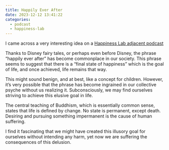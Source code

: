 ```yaml
---
title: Happily Ever After
date: 2023-12-12 13:41:22
categories:
  - podcast
  - happiness-lab
---
```


I came across a very interesting idea on a [Happiness Lab adjacent podcast](https://www.hhs.gov/surgeongeneral/priorities/house-calls/dr-laurie-santos-encore/index.html)

Thanks to Disney fairy tales, or perhaps even before Disney, the phrase "happily ever after" has become commonplace in our society. This phrase seems to suggest that there is a "final state of happiness" which is the goal of life, and once achieved, life remains that way. 

This might sound benign, and at best, like a concept for children. However, it's very possible that the phrase has become ingrained in our collective psyche without us realizing it. Subconsciously, we may find ourselves striving to achieve this elusive goal in life.

The central teaching of Buddhism, which is essentially common sense, states that life is defined by change. No state is permanent, except death. Desiring and pursuing something impermanent is the cause of human suffering. 

I find it fascinating that we might have created this illusory goal for ourselves without intending any harm, yet now we are suffering the consequences of this delusion.

